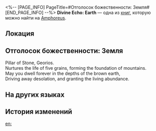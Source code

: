 <%-- [PAGE_INFO]
PageTitle=#Отголосок божественности: Земля#
[END_PAGE_INFO] --%>
{{Дополнить}}
{{Книга Инфобокс
|id           = 543
|partIds      = 190872
|Название     = Divine Echo: Earth
|Изображение  = Предмет Книга Амфореус 3.png
|Мир          = Amphoreus
|Томов        = 1
|Автор        = <!--нужно добавить-->
|Описание     = A memory left by a Titan's Miracle. Only those who have received divine blessings can hear such holy resonance... Listen, the depths of the fractured earth wail in sorrow.
|Том1         = {{tx}}
|Источник1    = {{tx|Отсутствует источник}}
|Персонажи    = Georios
|Фракции      = 
}}
'''Divine Echo: Earth''' — одна из [[Книги|книг]], которую можно найти на [[Amphoreus]].

==Локация==
{{Отметка карты|<!--название карты-->|<!--id отметки-->}}

==Отголосок божественности: Земля==
Pillar of Stone, Georios.<br />
Nurtures the life of five grains, forming the foundation of mountains.<br />
May you dwell forever in the depths of the brown earth,<br />
Driving away desolation, and granting the living abundance.

==На других языках==
{{На других языках
|en   = Divine Echo: Earth
|zhs  = 神性的回响：大地
|zht  = 神性的迴響：大地
|ja   = 神性の反響：大地
|ko   = 신성의 메아리: 대지
|es   = Eco divino: la Tierra
|fr   = Écho divin de la Terre
|ru   = Отголосок божественности: Земля
|th   = แว่วเสียงศักดิ์สิทธิ์: ปฐพี
|vi   = Tiếng Vọng Thần Tính: Mặt Đất
|de   = Göttliches Echo: Erde
|id   = Gema Ilahi: Tanah Kehidupan
|pt   = Eco Divino: Terra
}}

==История изменений==
{{История изменений|3.5}}

[[en:]]
